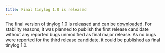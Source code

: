 ```yaml
---
title: Final tinylog 1.0 is released
---
```


The final version of tinylog 1.0 is released and can be [downloaded](/download/). For stability reasons, it was planned to publish the first release candidate without any reported bugs unmodified as final major release. As no bugs were reported for the third release candidate, it could be published as final tinylog 1.0.

